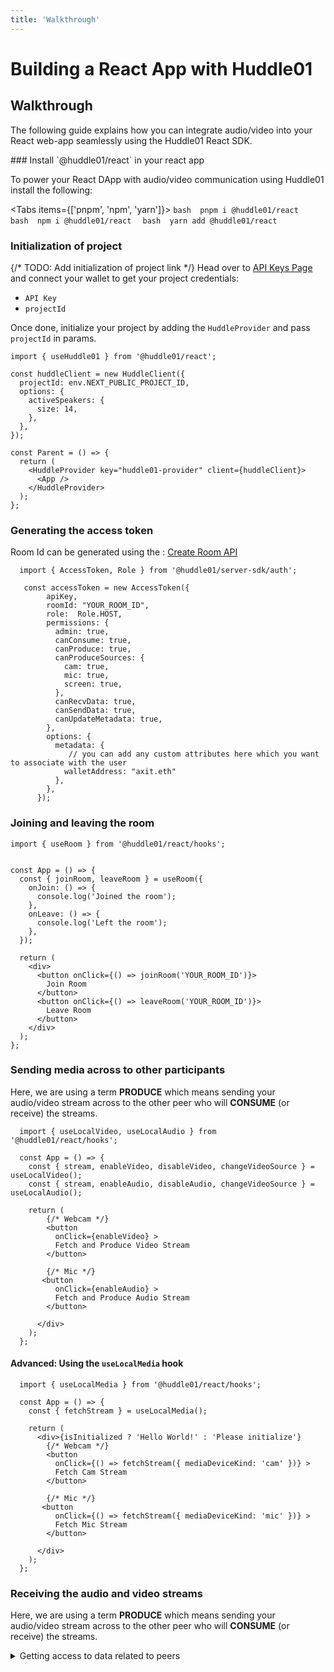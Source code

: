 ```yaml
---
title: 'Walkthrough'
---
```



# Building a React App with Huddle01

## Walkthrough

The following guide explains how you can integrate audio/video into your React web-app seamlessly using the Huddle01 React SDK.

<Steps>
### Install `@huddle01/react` in your react app

To power your React DApp with audio/video communication using Huddle01 install the following:

<Tabs items={['pnpm', 'npm', 'yarn']}>
  <Tab>
    ```bash 
      pnpm i @huddle01/react 
    ```
  </Tab>
  <Tab>
    ```bash 
    npm i @huddle01/react 
    ```
  </Tab>
  <Tab>
    ```bash 
    yarn add @huddle01/react 
    ```
  </Tab>
</Tabs>

### Initialization of project

{/* TODO: Add initialization of project link */}
Head over to [API Keys Page](/api-keys) and connect your wallet to get your project credentials: 

- `API Key`
- `projectId`

Once done, initialize your project by adding the `HuddleProvider` and pass `projectId`  in params. 

```tsx filename="app.tsx"
import { useHuddle01 } from '@huddle01/react';

const huddleClient = new HuddleClient({
  projectId: env.NEXT_PUBLIC_PROJECT_ID,
  options: {
    activeSpeakers: {
      size: 14,
    },
  },
});

const Parent = () => {
  return (
    <HuddleProvider key="huddle01-provider" client={huddleClient}>
      <App />
    </HuddleProvider>
  );
};
```

### Generating the access token
Room Id can be generated using the : [Create Room API](/apis/create-room/create-room)

```tsx filename="api.ts" highlight={2,7,16-21}
  import { AccessToken, Role } from '@huddle01/server-sdk/auth';

   const accessToken = new AccessToken({
        apiKey,
        roomId: "YOUR_ROOM_ID",
        role:  Role.HOST,
        permissions: {
          admin: true,
          canConsume: true,
          canProduce: true,
          canProduceSources: {
            cam: true,
            mic: true,
            screen: true,
          },
          canRecvData: true,
          canSendData: true,
          canUpdateMetadata: true,
        },
        options: {
          metadata: { 
             // you can add any custom attributes here which you want to associate with the user
            walletAddress: "axit.eth"
          },
        },
      });

```
### Joining and leaving the room


  ```tsx filename="app.tsx" highlight={2,8-9,26-34}
  import { useRoom } from '@huddle01/react/hooks';


  const App = () => {
    const { joinRoom, leaveRoom } = useRoom({
      onJoin: () => {
        console.log('Joined the room');
      },
      onLeave: () => {
        console.log('Left the room');
      },
    });
  
    return (
      <div>
        <button onClick={() => joinRoom('YOUR_ROOM_ID')}>
          Join Room
        </button>      
        <button onClick={() => leaveRoom('YOUR_ROOM_ID')}>
          Leave Room
        </button> 
      </div>
    );
  };

```

### Sending media across to other participants
Here, we are using a term **PRODUCE** which means sending your audio/video stream across to the other peer who will **CONSUME** (or receive) the streams.

```tsx filename="app.tsx" highlight={9,14,51-65}
  import { useLocalVideo, useLocalAudio } from '@huddle01/react/hooks';

  const App = () => {
    const { stream, enableVideo, disableVideo, changeVideoSource } = useLocalVideo();
    const { stream, enableAudio, disableAudio, changeVideoSource } = useLocalAudio();

    return (
        {/* Webcam */} 
        <button 
          onClick={enableVideo} >
          Fetch and Produce Video Stream
        </button>

        {/* Mic */} 
       <button 
          onClick={enableAudio} >
          Fetch and Produce Audio Stream
        </button>

      </div>
    );
  };

```

#### Advanced: Using the `useLocalMedia` hook
```tsx filename="app.tsx" highlight={9,14,51-65}
  import { useLocalMedia } from '@huddle01/react/hooks';

  const App = () => {
    const { fetchStream } = useLocalMedia();

    return (
      <div>{isInitialized ? 'Hello World!' : 'Please initialize'}
        {/* Webcam */} 
        <button 
          onClick={() => fetchStream({ mediaDeviceKind: 'cam' })} >
          Fetch Cam Stream
        </button>

        {/* Mic */} 
       <button 
          onClick={() => fetchStream({ mediaDeviceKind: 'mic' })} >
          Fetch Mic Stream
        </button>

      </div>
    );
  };

```
### Receiving the audio and video streams
Here, we are using a term **PRODUCE** which means sending your audio/video stream across to the other peer who will **CONSUME** (or receive) the streams.

<details>
  <summary>
    Getting access to data related to peers
  </summary>
  JSX:
  ```tsx
  import { usePeerIds } from '@huddle01/react/hooks';

  const RemotePeer = ({ peerId }) => {
    
    const { stream } = useRemoteVideo({ peerId });
 
    return (
      <div>
        <Video stream={stream} />
      </div>
    ) 
  }
  

  export default function() {
    const { peerIds } = usePeerIds({ roles: [Role.HOST, Role.CO_HOST] }); // Get Hosts And Cohost's peerIds

    return 
      <div>
        {peerIds.map(peerId => {
          return <RemotePeer peerId={peerId}  />
        })}
      </div>
  }

  ```
 
</details>

### You're all set! Happy Hacking! 🎉

For more information, please refer to the [SDK Reference](/React).

</Steps>
